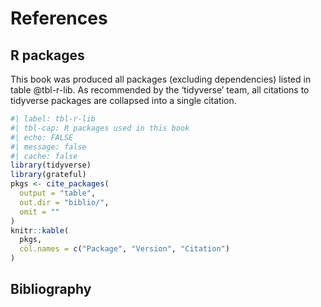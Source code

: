 # References {.unnumbered}

## R packages {.unnumbered}


This book was produced all packages (excluding dependencies) listed in table @tbl-r-lib.
As recommended by the 'tidyverse' team, all citations to tidyverse packages are collapsed into a single citation.

```r
#| label: tbl-r-lib
#| tbl-cap: R packages used in this book
#| echo: FALSE
#| message: false
#| cache: false
library(tidyverse)
library(grateful)
pkgs <- cite_packages(
  output = "table",
  out.dir = "biblio/",
  omit = ""
)
knitr::kable(
  pkgs,
  col.names = c("Package", "Version", "Citation")
)
```

## Bibliography  {.unnumbered}

::: {#refs}
:::
